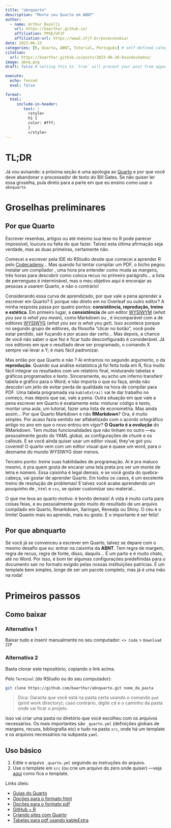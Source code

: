 ```yaml
---
title: "abnquarto"
description: "Monte seu Quarto em ABNT"
author:
  - name: Arthur Bazolli
    url: https://baarthur.github.io/
    affiliation: PPGE/UFJF
    affiliation-url: https://www2.ufjf.br/poseconomia/ 
date: 2023-06-23
categories: [R, Quarto, ABNT, Tutorial, Português] # self-defined categories
citation: 
  url: https://baarthur.github.io/posts/2023-06-20-basedosdados/ 
image: abnq.png
draft: false # setting this to `true` will prevent your post from appearing on your listing page until you're ready!

execute: 
  echo: fenced
  eval: false

format: 
  html:
     include-in-header: 
        text: |
          <style>
          h1 {
          color: #fff;
          }
          </style>
---
```


# TL;DR {#sec-tldr}

Já vou avisando: a próxima seção é uma apologia ao [Quarto](https://quarto.org/) e por que você deve abandonar o processador de texto do Bill Gates. Se não quiser ler essa groselha, pula direto para a parte em que eu ensino como usar o `abnquarto`



# Groselhas preliminares {#sec-intro}

## Por que Quarto

Escrever resenhas, artigos ou até mesmo sua tese no R pode parecer impossível, loucura ou falta do que fazer. Talvez esta última afirmação seja verdade, mas as duas primeiras, certamente não.

Comecei a escrever pela IDE do RStudio desde que comecei a aprender R pelo [Codecademy](https://www.codecademy.com/learn/learn-r)... Mas quando fui tentar compilar um PDF, o bicho pegou: instalar um compilador \LaTeX{}, uma hora pra entender como muda as margens, três horas para descobrir como coloca recuo no primeiro parágrafo... a lista de perrengues é interminável, mas o meu objetivo aqui é encorajar as pessoas a usarem Quarto, e não o contrário! 

Considerando essa curva de aprendizado, por que vale a pena aprender a escrever em Quarto? E porque não direto em \LaTeX{} no Overleaf ou outro editor? A minha resposta passa por quatro pontos: **consistência, reprodução, treino e estética**. Em primeiro lugar, a **consistência** de um editor [WYSIWYM](https://en.wikipedia.org/wiki/WYSIWYM) (*what you see is what you mean*), como Markdown ou \LaTeX{}, é incomparável com a de editores [WYSIWYG](https://en.wikipedia.org/wiki/WYSIWYG) (*what you see is what you get*). Isso acontece porque no segundo grupo de editores, da filosofia "clicar no botão", você pode estar perdido, sair fuçando e por acaso dar certo... Mas depois, a chance de você não saber o que fez e ficar tudo desconfigurado é considerável. Já nos editores em que o resultado deve ser programado, o comando X sempre vai levar a Y; é mais fácil padronizar. 

Mas então por que Quarto e não \LaTeX{}? Aí entramos no segundo argumento, o da **reprodução**. Quando sua análise estatística já foi feita toda em R, fica muito fácil integrar os resultados com um relatório final, misturando tabelas e gráficos programados e texto. Sinceramente, eu acho um inferno transferir tabela e gráfico para o Word; e não importa o que eu faça, ainda não descobri um jeito de evitar perda de qualidade na hora de compilar para PDF. Uma tabela programada via `kableExtra()` vai te dar trabalho no começo, mas depois que sai, vale a pena. Outra situação em que vale a pena escrever em Quarto é exatamente esta: misturar código e texto, montar uma aula, um tutorial, fazer uma lista de econometria. Mas ainda assim... Por que Quarto Markdown e não **RMarkdown**? Ora, é muito simples. Por acaso fazia sentido ser alfabetizado com o acordo ortográfico antigo no ano em que o novo entrou em vigor? **O Quarto é a evolução** do RMarkdown. Tem muitas funcionalidades que não tinham no outro ---eu pessoalmente gosto do YAML global, as configurações de chunk e os callouts. E se você ainda quiser usar um editor visual, they've got you covered! O quarto vem com um editor visual que é quase um word, para o desmame do mundo WYSIWYG doer menos.

Terceiro ponto: *treine* suas habilidades de programação. Aí é pra maluco mesmo, é pra quem gosta de encarar uma tela preta pra ver um monte de letra e número. Essa caixinha é legal demais, e se você gosta do quebra-cabeça, vai gostar de aprender Quarto. Em todos os casos, é um excelente treino de resolução de problemas! E talvez você acabe aprendendo um pouquinho de \LaTeX{}, `html` e `css`, se quiser customizar seu material...

O que me leva ao quarto motivo: é bonito demais! A vida é muito curta para coisas feias, e eu pessoalmente gosto muito do resultado de um arquivo compilado em Quarto, Rmarkdown, Xaringan, Revealjs ou Shiny. O céu é o limite! Quanto mais eu aprendo, mais eu gosto. E o importante é ser feliz!


## Por que abnquarto

Se você já se convenceu a escrever em Quarto, talvez se depare com o mesmo desafio que eu: entrar na caixinha da **ABNT**. Tem regra de margem, regra de recuo, regra de fonte, disso, daquilo... É um parto e é muito chato, até no Word. Por isso, é bom ter algumas configurações predefinidas para o documento sair no formato exigido pelas nossas instituições patrícias. É um template bem simples, longe de ser um pacote completo, mas já é uma mão na roda!



# Primeiros passos {#sec-firststeps}

## Como baixar

### Alternativa 1
Baixar tudo e inserir manualmente no seu computador: `<> Code` > `Download ZIP`

### Alternativa 2
Basta clonar este repositório, copiando o link acima.

Pelo `Terminal` (do RStudio ou do seu computador):
```bash
git clone https://github.com/baarthur/abnquarto.git nome_da_pasta
```

> Dica: 
> Garanta que você está na pasta certa usando o comando `pwd` (print work directory); caso contrário, digite cd e o caminho da pasta onde vai ficar o projeto.

Isso vai criar uma pasta no diretório que você excolheu com os arquivos necessários. Os mais importantes são `_quarto.yml` (definições globais de margens, recuos, bibliografia etc) e tudo na pasta `src`, onde há um template e os arquivos necessários na subpasta `yaml`.


## Uso básico {#sec-usage}

1. Edite o arquivo `_quarto.yml` seguindo as instruções do arquivo.
2. Use o template em `src` (ou crie um arquivo do zero onde quiser) ---veja [aqui](https://github.com/baarthur/abnquarto/blob/main/output/src/template.pdf) como fica o template.

Links úteis:

* [Guias do Quarto](https://quarto.org/docs/guide/)
* [Opções para o formato html](https://quarto.org/docs/reference/formats/html.html)
* [Opções para o formato pdf](https://quarto.org/docs/reference/formats/pdf.html)
* [GitHub + R](https://happygitwithr.com/index.html)
* [Criando sites com Quarto](https://ucsb-meds.github.io/creating-quarto-websites/)
* [Tabelas para pdf usando kableExtra](http://haozhu233.github.io/kableExtra/awesome_table_in_pdf.pdf)



